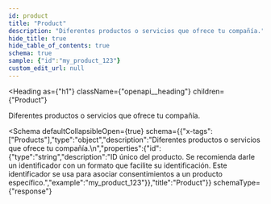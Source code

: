 ```yaml
---
id: product
title: "Product"
description: "Diferentes productos o servicios que ofrece tu compañía."
hide_title: true
hide_table_of_contents: true
schema: true
sample: {"id":"my_product_123"}
custom_edit_url: null
---
```



<Heading
  as={"h1"}
  className={"openapi__heading"}
  children={"Product"}
>
</Heading>



Diferentes productos o servicios que ofrece tu compañía.


<Schema
	defaultCollapsibleOpen={true}
  schema={{"x-tags":["Products"],"type":"object","description":"Diferentes productos o servicios que ofrece tu compañía.\n","properties":{"id":{"type":"string","description":"ID único del producto. Se recomienda darle un identificador con un formato que facilite su identificación. Este identificador se usa para asociar consentimientos a un producto específico.","example":"my_product_123"}},"title":"Product"}}
  schemaType={"response"}
>
  
</Schema>
            